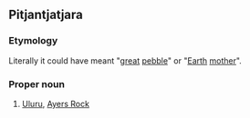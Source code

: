 {{also|Uluru}}
==Pitjantjatjara==

===Etymology===
Literally it could have meant "[[great]] [[pebble]]" or "[[Earth]] [[mother]]".

===Proper noun===
{{head|pjt|proper noun}}

# [[Uluru]], [[Ayers Rock]]